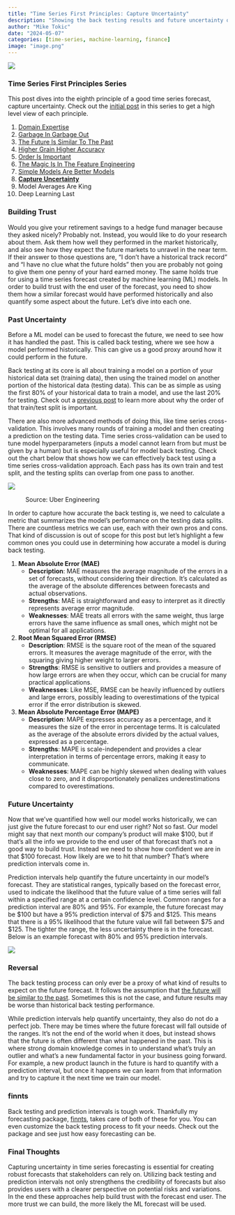 ```yaml
---
title: "Time Series First Principles: Capture Uncertainty"
description: "Showing the back testing results and future uncertainty of a model's forecast builds more trust"
author: "Mike Tokic"
date: "2024-05-07"
categories: [time-series, machine-learning, finance]
image: "image.png"
---
```


![](./image.png)

### Time Series First Principles Series

This post dives into the eighth principle of a good time series forecast, capture uncertainty. Check out the [initial post](https://mftokic.github.io/posts/2024-03-26-time-series-first-principles-initial/) in this series to get a high level view of each principle. 

1. [Domain Expertise](https://mftokic.github.io/posts/2024-04-02-time-series-domain-expertise/)
2. [Garbage In Garbage Out](https://mftokic.github.io/posts/2024-04-08-time-series-garbage/)
3. [The Future Is Similar To The Past](https://mftokic.github.io/posts/2024-04-11-time-series-past-future/)
4. [Higher Grain Higher Accuracy](https://mftokic.github.io/posts/2024-04-18-time-series-grain/)
5. [Order Is Important](https://mftokic.github.io/posts/2024-04-23-time-series-order/)
6. [The Magic Is In The Feature Engineering](https://mftokic.github.io/posts/2024-05-01-time-series-features/)
7. [Simple Models Are Better Models](https://mftokic.github.io/posts/2024-05-03-time-series-simple-models/)
8. [**Capture Uncertainty**](https://mftokic.github.io/posts/2024-05-07-time-series-capture-uncertainty/)
9. Model Averages Are King
10. Deep Learning Last

### Building Trust

Would you give your retirement savings to a hedge fund manager because they asked nicely? Probably not. Instead, you would like to do your research about them. Ask them how well they performed in the market historically, and also see how they expect the future markets to unravel in the near term. If their answer to those questions are, "I don't have a historical track record" and "I have no clue what the future holds" then you are probably not going to give them one penny of your hard earned money. The same holds true for using a time series forecast created by machine learning (ML) models. In order to build trust with the end user of the forecast, you need to show them how a similar forecast would have performed historically and also quantify some aspect about the future. Let's dive into each one. 

### Past Uncertainty

Before a ML model can be used to forecast the future, we need to see how it has handled the past. This is called back testing, where we see how a model performed historically. This can give us a good proxy around how it could perform in the future. 

Back testing at its core is all about training a model on a portion of your historical data set (training data), then using the trained model on another portion of the historical data (testing data). This can be as simple as using the first 80% of your historical data to train a model, and use the last 20% for testing. Check out a [previous post](https://mftokic.github.io/posts/2024-04-23-time-series-order/) to learn more about why the order of that train/test split is important. 

There are also more advanced methods of doing this, like time series cross-validation. This involves many rounds of training a model and then creating a prediction on the testing data. Time series cross-validation can be used to tune model hyperparameters (inputs a model cannot learn from but must be given by a human) but is especially useful for model back testing. Check out the chart below that shows how we can effectively back test using a time series cross-validation approach. Each pass has its own train and test split, and the testing splits can overlap from one pass to another. 

![](./chart1.png)

: Source: Uber Engineering

In order to capture how accurate the back testing is, we need to calculate a metric that summarizes the model's performance on the testing data splits. There are countless metrics we can use, each with their own pros and cons. That kind of discussion is out of scope for this post but let's highlight a few common ones you could use in determining how accurate a model is during back testing. 

1. **Mean Absolute Error (MAE)**
    - **Description**: MAE measures the average magnitude of the errors in a set of forecasts, without considering their direction. It's calculated as the average of the absolute differences between forecasts and actual observations.
    - **Strengths**: MAE is straightforward and easy to interpret as it directly represents average error magnitude.
    - **Weaknesses**: MAE treats all errors with the same weight, thus large errors have the same influence as small ones, which might not be optimal for all applications.
2. **Root Mean Squared Error (RMSE)**
    - **Description**: RMSE is the square root of the mean of the squared errors. It measures the average magnitude of the error, with the squaring giving higher weight to larger errors.
    - **Strengths**: RMSE is sensitive to outliers and provides a measure of how large errors are when they occur, which can be crucial for many practical applications.
    - **Weaknesses**: Like MSE, RMSE can be heavily influenced by outliers and large errors, possibly leading to overestimations of the typical error if the error distribution is skewed.
3. **Mean Absolute Percentage Error (MAPE)**
    - **Description**: MAPE expresses accuracy as a percentage, and it measures the size of the error in percentage terms. It is calculated as the average of the absolute errors divided by the actual values, expressed as a percentage.
    - **Strengths**: MAPE is scale-independent and provides a clear interpretation in terms of percentage errors, making it easy to communicate.
    - **Weaknesses**: MAPE can be highly skewed when dealing with values close to zero, and it disproportionately penalizes underestimations compared to overestimations.

### Future Uncertainty

Now that we've quantified how well our model works historically, we can just give the future forecast to our end user right? Not so fast. Our model might say that next month our company's product will make $100, but if that's all the info we provide to the end user of that forecast that's not a good way to build trust. Instead we need to show how confident we are in that $100 forecast. How likely are we to hit that number? That's where prediction intervals come in. 

Prediction intervals help quantify the future uncertainty in our model's forecast. They are statistical ranges, typically based on the forecast error, used to indicate the likelihood that the future value of a time series will fall within a specified range at a certain confidence level. Common ranges for a prediction interval are 80% and 95%. For example, the future forecast may be $100 but have a 95% prediction interval of $75 and $125. This means that there is a 95% likelihood that the future value will fall between $75 and $125. The tighter the range, the less uncertainty there is in the forecast. Below is an example forecast with 80% and 95% prediction intervals. 

![](./chart2.png)

### Reversal

The back testing process can only ever be a proxy of what kind of results to expect on the future forecast. It follows the assumption that [the future will be similar to the past](https://mftokic.github.io/posts/2024-04-11-time-series-past-future/). Sometimes this is not the case, and future results may be worse than historical back testing performance. 

While prediction intervals help quantify uncertainty, they also do not do a perfect job. There may be times where the future forecast will fall outside of the ranges. It's not the end of the world when it does, but instead shows that the future is often different than what happened in the past. This is where strong domain knowledge comes in to understand what's truly an outlier and what's a new fundamental factor in your business going forward. For example, a new product launch in the future is hard to quantify with a prediction interval, but once it happens we can learn from that information and try to capture it the next time we train our model. 

### finnts

Back testing and prediction intervals is tough work. Thankfully my forecasting package, [finnts](https://microsoft.github.io/finnts/index.html), takes care of both of these for you. You can even customize the back testing process to fit your needs. Check out the package and see just how easy forecasting can be. 

### Final Thoughts

Capturing uncertainty in time series forecasting is essential for creating robust forecasts that stakeholders can rely on.  Utilizing back testing and prediction intervals not only strengthens the credibility of forecasts but also provides users with a clearer perspective on potential risks and variations. In the end these approaches help build trust with the forecast end user. The more trust we can build, the more likely the ML forecast will be used. 
